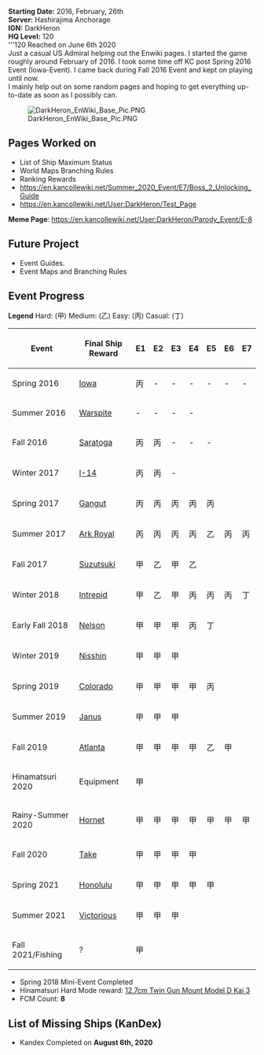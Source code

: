 '''Starting Date:''' 2016, February, 26th<br /br>
'''Server:''' Hashirajima Anchorage<br /br>
'''IGN:''' DarkHeron<br /br>
'''HQ Level:''' 120<br /br>
'''120 Reached on June 6th 2020<br /br>

Just a casual US Admiral helping out the Enwiki pages. I started the game roughly around February of 2016. I took some time off KC post Spring 2016 Event (Iowa-Event). I came back during Fall 2016 Event and kept on playing until now.<br /br>
I mainly help out on some random pages and hoping to get everything up-to-date as soon as I possibly can.

[[File:DarkHeron EnWiki Base Pic.PNG ]]

==Pages Worked on==

*List of Ship Maximum Status
*World Maps Branching Rules
*Ranking Rewards
* https://en.kancollewiki.net/Summer_2020_Event/E7/Boss_2_Unlocking_Guide
* https://en.kancollewiki.net/User:DarkHeron/Test_Page

'''Meme Page''': https://en.kancollewiki.net/User:DarkHeron/Parody_Event/E-8

==Future Project==
*Event Guides.
*Event Maps and Branching Rules

==Event Progress==

'''Legend'''
Hard: (甲)
Medium: (乙)
Easy: (丙)
Casual: (丁)
{| class="wikitable"
|-
! Event !! Final Ship Reward !! E1 !! E2 !! E3 !! E4 !! E5 !! E6 !! E7
|-
| Spring 2016 || [[Iowa]] || 丙 || - || - || - || - || - || -
|-
| Summer 2016 || [[Warspite]] || - || - || - || -  
|-
| Fall 2016 || [[Saratoga]] || 丙 || 丙 || - || - || - 
|-
| Winter 2017 || [[I-14]] || 丙 || 丙 || - 
|-
| Spring 2017 || [[Gangut]] || 丙 || 丙 || 丙 || 丙 || 丙
|-
| Summer 2017 || [[Ark Royal]] || 丙 || 丙 || 丙 || 丙 || 乙 || 丙 || 丙
|-
| Fall 2017 || [[Suzutsuki]] || 甲 || 乙 || 甲 || 乙
|-
| Winter 2018 || [[Intrepid]] || 甲 || 乙 || 甲 || 丙 || 丙 || 丙 || 丁
|-
| Early Fall 2018 || [[Nelson]] || 甲 || 甲 || 甲 || 丙 || 丁
|-
| Winter 2019 || [[Nisshin]] || 甲 || 甲 || 甲
|-
| Spring 2019 || [[Colorado]] || 甲 || 甲 || 甲 || 甲 || 丙
|-
| Summer 2019 || [[Janus]] || 甲 || 甲 || 甲 
|-
| Fall 2019 || [[Atlanta]] || 甲 || 甲 || 甲 || 甲 || 乙 || 甲
|-
| Hinamatsuri 2020|| Equipment || 甲
|-
| Rainy-Summer 2020 || [[Hornet]] || 甲 || 甲 || 甲 || 甲 || 甲 || 甲 || 甲 
|-
| Fall 2020 || [[Take]] || 甲 || 甲 || 甲 || 甲
|-
| Spring 2021 || [[Honolulu]] || 甲 || 甲 || 甲 || 甲 || 甲
|-
| Summer 2021 || [[Victorious]] || 甲 || 甲 || 甲
|-
| Fall 2021/Fishing || ? || 甲
|}

* Spring 2018 Mini-Event Completed
* Hinamatsuri Hard Mode reward: [[12.7cm Twin Gun Mount Model D Kai 3]]
* FCM Count: '''8'''

==List of Missing Ships (KanDex)==
* Kandex Completed on '''August 6th, 2020'''